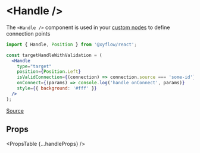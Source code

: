 
# &lt;Handle />

The `<Handle />` component is used in your [custom nodes](/react-flow/docs/guides/custom-nodes)
to define connection points

```jsx
import { Handle, Position } from '@xyflow/react';

const targetHandleWithValidation = (
  <Handle
    type="target"
    position={Position.Left}
    isValidConnection={(connection) => connection.source === 'some-id'}
    onConnect={(params) => console.log('handle onConnect', params)}
    style={{ background: '#fff' }}
  />
);
```

[Source](https://github.com/wbkd/react-flow/blob/961d1295b4f056dec6532ff785a3cc1de60dc1f6/packages/react/src/components/Handle/index.tsx#L45)

## Props

<PropsTable {...handleProps} />
